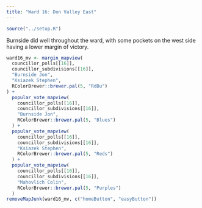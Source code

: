 ```yaml
---
title: "Ward 16: Don Valley East"
---
```


```r
source("../setup.R")
```

Burnside did well throughout the ward, with some pockets on the west side having a lower margin of victory.

```r
ward16_mv <- margin_mapview(
  councillor_polls[[16]], 
  councillor_subdivisions[[16]],
  "Burnside Jon",
  "Ksiazek Stephen",
  RColorBrewer::brewer.pal(5, "RdBu")
) +
  popular_vote_mapview(
    councillor_polls[[16]], 
    councillor_subdivisions[[16]],
    "Burnside Jon",
    RColorBrewer::brewer.pal(5, "Blues")
  ) +
  popular_vote_mapview(
    councillor_polls[[16]], 
    councillor_subdivisions[[16]],
    "Ksiazek Stephen",
    RColorBrewer::brewer.pal(5, "Reds")
  ) +
  popular_vote_mapview(
    councillor_polls[[16]], 
    councillor_subdivisions[[16]],
    "Mahovlich Colin",
    RColorBrewer::brewer.pal(5, "Purples")
  )
removeMapJunk(ward16_mv, c("homeButton", "easyButton"))
```
